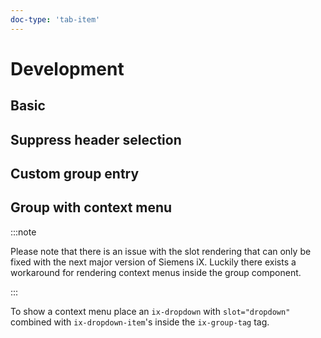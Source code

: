 ```yaml
---
doc-type: 'tab-item'
---
```





# Development

## Basic

<GroupPlayground height="16rem" />

## Suppress header selection

<GroupHeaderSuppressedPlayground height="16rem" />

## Custom group entry

<GroupCustomEntryPlayground height="16rem" />

## Group with context menu

:::note

Please note that there is an issue with the slot rendering that can only be fixed with the next major version of Siemens iX.
Luckily there exists a workaround for rendering context menus inside the group component.

:::

To show a context menu place an `ix-dropdown` with `slot="dropdown"` combined with `ix-dropdown-item`'s inside the `ix-group-tag` tag.

<GroupContextMenuPlayground height="16rem" />

<PropsApi />
<ItemPropsApi />
